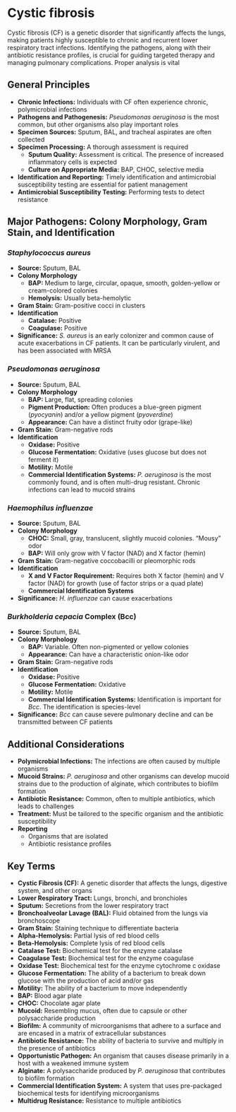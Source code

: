 # Cystic fibrosis {-}

Cystic fibrosis (CF) is a genetic disorder that significantly affects the lungs, making patients highly susceptible to chronic and recurrent lower respiratory tract infections. Identifying the pathogens, along with their antibiotic resistance profiles, is crucial for guiding targeted therapy and managing pulmonary complications. Proper analysis is vital

## **General Principles** {-}

*   **Chronic Infections:** Individuals with CF often experience chronic, polymicrobial infections
*   **Pathogens and Pathogenesis:** *Pseudomonas aeruginosa* is the most common, but other organisms also play important roles
*   **Specimen Sources:** Sputum, BAL, and tracheal aspirates are often collected
*   **Specimen Processing:** A thorough assessment is required
    *   **Sputum Quality:** Assessment is critical. The presence of increased inflammatory cells is expected
    *   **Culture on Appropriate Media:** BAP, CHOC, selective media
*   **Identification and Reporting:** Timely identification and antimicrobial susceptibility testing are essential for patient management
*   **Antimicrobial Susceptibility Testing:** Performing tests to detect resistance

## **Major Pathogens: Colony Morphology, Gram Stain, and Identification** {-}

### ***Staphylococcus aureus*** {-}
*   **Source:** Sputum, BAL
*   **Colony Morphology**
    *   **BAP:** Medium to large, circular, opaque, smooth, golden-yellow or cream-colored colonies
    *   **Hemolysis:** Usually beta-hemolytic
*   **Gram Stain:** Gram-positive cocci in clusters
*   **Identification**
    *   **Catalase:** Positive
    *   **Coagulase:** Positive
*   **Significance:** *S. aureus* is an early colonizer and common cause of acute exacerbations in CF patients. It can be particularly virulent, and has been associated with MRSA

### ***Pseudomonas aeruginosa*** {-}
*   **Source:** Sputum, BAL
*   **Colony Morphology**
    *   **BAP:** Large, flat, spreading colonies
    *   **Pigment Production:** Often produces a blue-green pigment (*pyocyanin*) and/or a yellow pigment (*pyoverdine*)
    *   **Appearance:** Can have a distinct fruity odor (grape-like)
*   **Gram Stain:** Gram-negative rods
*   **Identification**
    *   **Oxidase:** Positive
    *   **Glucose Fermentation:** Oxidative (uses glucose but does not ferment it)
    *   **Motility:** Motile
    *   **Commercial Identification Systems:** *P. aeruginosa* is the most commonly found, and is often multi-drug resistant. Chronic infections can lead to mucoid strains

### ***Haemophilus influenzae*** {-}
*   **Source:** Sputum, BAL
*   **Colony Morphology**
    *   **CHOC:** Small, gray, translucent, slightly mucoid colonies. "Mousy" odor
    *   **BAP:** Will only grow with V factor (NAD) and X factor (hemin)
*   **Gram Stain:** Gram-negative coccobacilli or pleomorphic rods
*   **Identification**
    *   **X and V Factor Requirement:** Requires both X factor (hemin) and V factor (NAD) for growth (use of factor strips or a quad plate)
    *   **Commercial Identification Systems**
*   **Significance:** *H. influenzae* can cause exacerbations

### ***Burkholderia cepacia* Complex (Bcc)** {-}
*   **Source:** Sputum, BAL
*   **Colony Morphology**
    *   **BAP:** Variable. Often non-pigmented or yellow colonies
    *   **Appearance:** Can have a characteristic onion-like odor
*   **Gram Stain:** Gram-negative rods
*   **Identification**
    *   **Oxidase:** Positive
    *   **Glucose Fermentation:** Oxidative
    *   **Motility:** Motile
    *   **Commercial Identification Systems:** Identification is important for *Bcc*. The identification is species-level
*   **Significance:** *Bcc* can cause severe pulmonary decline and can be transmitted between CF patients

## **Additional Considerations** {-}

*   **Polymicrobial Infections:** The infections are often caused by multiple organisms
*   **Mucoid Strains:** *P. aeruginosa* and other organisms can develop mucoid strains due to the production of alginate, which contributes to biofilm formation
*   **Antibiotic Resistance:** Common, often to multiple antibiotics, which leads to challenges
*   **Treatment:** Must be tailored to the specific organism and the antibiotic susceptibility
*   **Reporting**
    *   Organisms that are isolated
    *   Antibiotic resistance profiles

## **Key Terms** {-}

*   **Cystic Fibrosis (CF):** A genetic disorder that affects the lungs, digestive system, and other organs
*   **Lower Respiratory Tract:** Lungs, bronchi, and bronchioles
*   **Sputum:** Secretions from the lower respiratory tract
*   **Bronchoalveolar Lavage (BAL):** Fluid obtained from the lungs via bronchoscope
*   **Gram Stain:** Staining technique to differentiate bacteria
*   **Alpha-Hemolysis:** Partial lysis of red blood cells
*   **Beta-Hemolysis:** Complete lysis of red blood cells
*   **Catalase Test:** Biochemical test for the enzyme catalase
*   **Coagulase Test:** Biochemical test for the enzyme coagulase
*   **Oxidase Test:** Biochemical test for the enzyme cytochrome c oxidase
*   **Glucose Fermentation:** The ability of a bacterium to break down glucose with the production of acid and/or gas
*   **Motility:** The ability of a bacterium to move independently
*   **BAP:** Blood agar plate
*   **CHOC:** Chocolate agar plate
*   **Mucoid:** Resembling mucus, often due to capsule or other polysaccharide production
*   **Biofilm:** A community of microorganisms that adhere to a surface and are encased in a matrix of extracellular substances
*   **Antibiotic Resistance:** The ability of bacteria to survive and multiply in the presence of antibiotics
*   **Opportunistic Pathogen:** An organism that causes disease primarily in a host with a weakened immune system
*   **Alginate:** A polysaccharide produced by *P. aeruginosa* that contributes to biofilm formation
*   **Commercial Identification System:** A system that uses pre-packaged biochemical tests for identifying microorganisms
*   **Multidrug Resistance:** Resistance to multiple antibiotics
